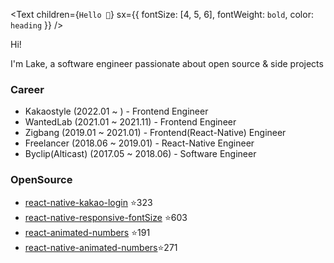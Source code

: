<Text
  children={`Hello 👋`}
  sx={{ fontSize: [4, 5, 6], fontWeight: `bold`, color: `heading` }}
/>

Hi!

I'm Lake, a software engineer passionate about open source & side projects

### Career

- Kakaostyle (2022.01 ~ ) - Frontend Engineer
- WantedLab (2021.01 ~ 2021.11) - Frontend Engineer
- Zigbang (2019.01 ~ 2021.01) - Frontend(React-Native) Engineer
- Freelancer (2018.06 ~ 2019.01) - React-Native Engineer
- Byclip(Alticast) (2017.05 ~ 2018.06) - Software Engineer

### OpenSource

- [react-native-kakao-login](https://github.com/crossplatformkorea/react-native-kakao-login) ⭐️323
- [react-native-responsive-fontSize](https://github.com/heyman333/react-native-responsive-fontSize) ⭐️603
- [react-animated-numbers](https://github.com/heyman333/react-animated-numbers) ⭐️191
- [react-native-animated-numbers](https://github.com/heyman333/react-native-animated-numbers)⭐️271
